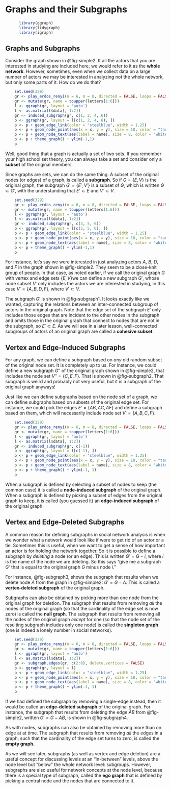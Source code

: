 # Graphs and their Subgraphs {#sec-subgraphs}


```r
      library(ggraph)
      library(tidygraph)
      library(igraph)
```

## Graphs and Subgraphs
Consider the graph shown in @fig-simple2. If all the actors that you are interested in studying are included here, we would refer to it as the **whole network**. However, sometimes, even when we collect data on a large number of actors we may be interested in analyzing not the whole network, but only some parts of it. How do we do that?

```r
    set.seed(329)
    gr <- play_erdos_renyi(n = 6, m = 8, directed = FALSE, loops = FALSE)
    gr <- mutate(gr, name = toupper(letters[1:6]))
    l <- ggraph(gr, layout = 'auto')
    l <- as.matrix(l$data[, 1:2])
    gr <- induced_subgraph(gr, c(1, 2, 4, 6))
    p <- ggraph(gr, layout = l[c(1, 2, 4, 6), ]) 
    p <- p + geom_edge_link(color = "steelblue", width = 1.25) 
    p <- p + geom_node_point(aes(x = x, y = y), size = 18, color = "tan2") 
    p <- p + geom_node_text(aes(label = name), size = 8, color = "white")
    p <- p + theme_graph() + ylim(-1,1)
    p
```

Well, good thing that a graph is actually a set of two sets. If you remember your high school set theory, you can always take a set and consider only a **subset** of the original members.

Since graphs are sets, we can do the same thing. A subset of the original nodes (or edges) of a graph, is called a **subgraph**. So if $G =\{E,V\}$ is the original graph, the subgraph $G' = \{E',V'\}$ is a subset of $G$, which is written $G \subset G'$, with the understanding that $E' \subset E$ and $V' \subset V$.

```r
    set.seed(329)
    gr <- play_erdos_renyi(n = 6, m = 8, directed = FALSE, loops = FALSE)
    gr <- mutate(gr, name = toupper(letters[1:6]))
    l <- ggraph(gr, layout = 'auto')
    l <- as.matrix(l$data[, 1:2])
    gr <- induced_subgraph(gr, c(3, 5, 6))
    p <- ggraph(gr, layout = l[c(3, 5, 6), ]) 
    p <- p + geom_edge_link(color = "steelblue", width = 1.25) 
    p <- p + geom_node_point(aes(x = x, y = y), size = 18, color = "tan2") 
    p <- p + geom_node_text(aes(label = name), size = 8, color = "white")
    p <- p + theme_graph() + ylim(-1,1)
    p
```

For instance, let's say we were interested in just analyzing actors *A*, *B*, *D*, and *F* in the graph shown in @fig-simple2. They seem to be a close-knit group of people. In that case, as noted earlier, if we call the original graph $G$ with vertex and edge sets $\{E, V\}$we can define a new subgraph $G'$, whose node subset $V'$ only includes the actors we are interested in studying, in this case $V' = \{A, B, D, F\}$, where $V' \subset V$.

The subgraph $G'$ is shown in @fig-subgraph1. It looks exactly like we wanted, capturing the relations between an inter-connected subgroup of actors in the original graph. Note that the edge set of the subgraph $E'$ only includes those edges that are incident to the other nodes in the subgraph and omits those in the original graph that connect to nodes that are not in the subgraph, so $E' \subset E$. As we will see in a later lesson, well-connected subgroups of actors of an original graph are called a **cohesive subset**.

## Vertex and Edge-Induced Subgraphs
For any graph, we can define a subgraph based on *any* old random subset of the original node set. It is completely up to us. For instance, we could define a new subgraph $G''$ of the original graph shown in @fig-simple2, that includes the node set $V'' = \{C, E, F\}$. That is shown in @fig-subgraph2. That subgraph is weird and probably not very useful, but it is a subgraph of the original graph anyways!

Just like we can define subgraphs based on the node set of a graph, we can define subgraphs based on subsets of the original edge set. For instance, we could pick the edges $E' = \{AB, AC, AF\}$ and define a subgraph based on them, which will necessarily include node set $V' = \{A, B, C, F\}$.

```r
    set.seed(329)
    gr <- play_erdos_renyi(n = 6, m = 8, directed = FALSE, loops = FALSE)
    gr <- mutate(gr, name = toupper(letters[1:6]))
    l <- ggraph(gr, layout = 'auto')
    l <- as.matrix(l$data[, 1:2])
    gr <- induced_subgraph(gr, c(-1))
    p <- ggraph(gr, layout = l[c(-1), ])
    p <- p + geom_edge_link(color = "steelblue", width = 1.25) 
    p <- p + geom_node_point(aes(x = x, y = y), size = 18, color = "tan2") 
    p <- p + geom_node_text(aes(label = name), size = 8, color = "white")
    p <- p + theme_graph() + ylim(-1, 1)
    p
```

When a subgraph is defined by selecting a subset of nodes to keep (the common case) it is called a **node-induced subgraph** of the original graph. When a subgraph is defined by picking a subset of edges from the original graph to keep, it is called (you guessed it) an **edge-induced subgraph** of the original graph.

## Vertex and Edge-Deleted Subgraphs
A common reason for defining subgraphs in social network analysis is when we wonder what a network would look like if were to get rid of an actor or a tie. Sometimes this is useful, when we want to get a sense of how important an actor is for holding the network together. So it is possible to define a subgraph by *deleting* a node (or an edge). This is written $G' = G - i$, where *i* is the name of the node we are deleting. So this says "give me a subgraph *G'* that is equal to the original graph *G* minus node *i*."

For instance, @fig-subgraph3, shows the subgraph that results when we delete node *A* from the graph in @fig-simple2: $G' = G-A$. This is called a **vertex-deleted subgraph** of the original graph. 

Subgraphs can also be obtained by picking more than one node from the original graph for deletion. The subgraph that results from removing *all* the nodes of the original graph (so that the cardinality of the edge set is now zero) is called the **null graph**. The subgraph that results from removing all the nodes of the original graph *except* for one (so that the node set of the resulting subgraph includes only one node) is called the **singleton graph** (one is indeed a lonely number in social networks).

```r
    set.seed(329)
    gr <- play_erdos_renyi(n = 6, m = 8, directed = FALSE, loops = FALSE)
    gr <- mutate(gr, name = toupper(letters[1:6]))
    l <- ggraph(gr, layout = 'auto')
    l <- as.matrix(l$data[, 1:2])
    gr <- subgraph.edges(gr, c(2:8), delete.vertices = FALSE)
    p <- ggraph(gr, layout = l)
    p <- p + geom_edge_link(color = "steelblue", width = 1.25) 
    p <- p + geom_node_point(aes(x = x, y = y), size = 18, color = "tan2") 
    p <- p + geom_node_text(aes(label = name), size = 8, color = "white")
    p <- p + theme_graph() + ylim(-1, 1)
    p
```

If we had defined the subgraph by removing a single-edge instead, then it would be called an **edge-deleted subgraph** of the original graph. For instance, the subgraph that results from deleting the edge $AB$ from @fig-simple2, written $G' = G - AB$, is shown in @fig-subgraph4. 

As with nodes, subgraphs can also be obtained by removing more than on edge at at time. The subgraph that results from removing *all* the edges in a graph, such that the cardinality of the edge set turns to zero, is called the **empty graph.**

As we will see later, subgraphs (as well as vertex and edge deletion) are a useful concept for discussing levels at an "in-between" levels, above the node level but "below" the whole network level: subgroups. However, subgraphs are also useful for network concepts at the node level, because there is a special type of subgraph, called the **ego graph** that is defined by picking a central node and the nodes that are connected to it.

